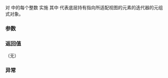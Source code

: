 {{title|iter_swap{{small|(ranges::zip_view::''iterator'')}}}}
{{cpp/ranges/zip_view/navbar}}
{{ddcl|since=c++23|
friend constexpr void iter_swap( const /*iterator*/&amp; x, const /*iterator*/&amp; y )
    noexcept(/* 见下文 */)
        requires (std::indirectly_swappable&lt;ranges::iterator_t&lt;
            /*maybe-const*/&lt;Const, Views&gt;&gt;&gt; &amp;&amp; ...);
}}

对 {{range|0|sizeof...(Views)}} 中的每个整数 {{tt|i}} 实施 {{c|ranges::iter_swap(std::get&lt;i&gt;(x.current_), std::get&lt;i&gt;(y.current_))}} 其中 {{tti|current_}} 代表底层持有指向所适配视图的元素的迭代器的元组式对象。

{{cpp/hidden friend|{{tt|zip_view::''iterator''&lt;Const&gt;}}}}

===参数===
{{par begin}}
{{par|x, y|指向要交换元素的迭代器}}
{{par end}}

===返回值===
（无）

===异常===
{{noexcept|
  (noexcept(ranges::iter_swap(
    declval&lt;const ranges::iterator_t&lt;/*maybe-const*/&lt;Const, Views&gt;&gt;&amp;&gt;(),
    declval&lt;const ranges::iterator_t&lt;/*maybe-const*/&lt;Const, Views&gt;&gt;&amp;&gt;())) &amp;&amp;...)}}

{{langlinks|de|en|es|fr|ja|ru}}